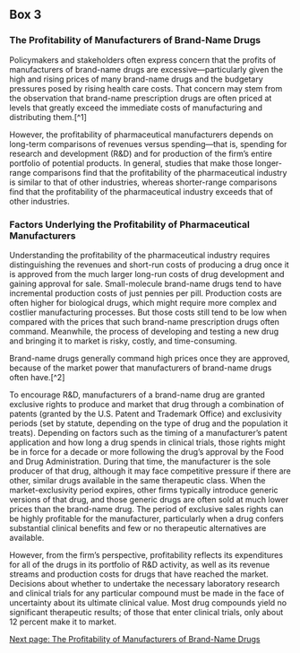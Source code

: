 ---
---
## Box 3
### The Profitability of Manufacturers of Brand-Name Drugs

Policymakers and stakeholders often express concern that the profits of manufacturers of brand-name drugs are excessive—particularly given the high and rising prices of many brand-name drugs and the budgetary pressures posed by rising health care costs. That concern may stem from the observation that brand-name prescription drugs are often priced at levels that greatly exceed the immediate costs of manufacturing and distributing them.[^1]

However, the profitability of pharmaceutical manufacturers depends on long-term comparisons of revenues versus spending—that is, spending for research and development (R&D) and for production of the firm’s entire portfolio of potential products. In general, studies that make those longer-range comparisons find that the profitability of the pharmaceutical industry is similar to that of other industries, whereas shorter-range comparisons find that the profitability of the pharmaceutical industry exceeds that of other industries.

### Factors Underlying the Profitability of Pharmaceutical Manufacturers

Understanding the profitability of the pharmaceutical industry requires distinguishing the revenues and short-run costs of producing a drug once it is approved from the much larger long-run costs of drug development and gaining approval for sale. Small-molecule brand-name drugs tend to have incremental production costs of just pennies per pill. Production costs are often higher for biological drugs, which might require more complex and costlier manufacturing processes. But those costs still tend to be low when compared with the prices that such brand-name prescription drugs often command. Meanwhile, the process of developing and testing a new drug and bringing it to market is risky, costly, and time-consuming.

Brand-name drugs generally command high prices once they are approved, because of the market power that manufacturers of brand-name drugs often have.[^2]

To encourage R&D, manufacturers of a brand-name drug are granted exclusive rights to produce and market that drug through a combination of patents (granted by the U.S. Patent and Trademark Office) and exclusivity periods (set by statute, depending on the type of drug and the population it treats). Depending on factors such as the timing of a manufacturer’s patent application and how long a drug spends in clinical trials, those rights might be in force for a decade or more following the drug’s approval by the Food and Drug Administration. During that time, the manufacturer is the sole producer of that drug, although it may face competitive pressure if there are other, similar drugs available in the same therapeutic class. When the market-exclusivity period expires, other firms typically introduce generic versions of that drug, and those generic drugs are often sold at much lower prices than the brand-name drug. The period of exclusive sales rights can be highly profitable for the manufacturer, particularly when a drug confers substantial clinical benefits and few or no therapeutic alternatives are available.

However, from the firm’s perspective, profitability reflects its expenditures for all of the drugs in its portfolio of R&D activity, as well as its revenue streams and production costs for drugs that have reached the market. Decisions about whether to undertake the necessary laboratory research and clinical trials for any particular compound must be made in the face of uncertainty about its ultimate clinical value. Most drug compounds yield no significant therapeutic results; of those that enter clinical trials, only about 12 percent make it to market.

[Next page: The Profitability of Manufacturers of Brand-Name Drugs](notes/cbo_report_jan2022_pdsup_box_profitability2.mdx)
